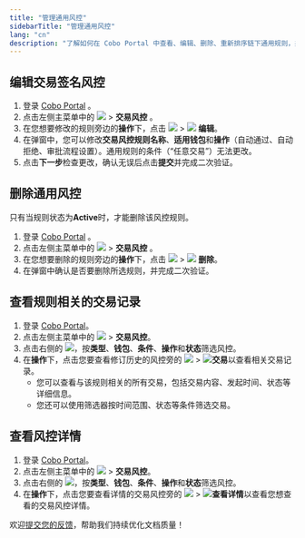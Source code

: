 ```yaml
---
title: "管理通用风控"
sidebarTitle: "管理通用风控"
lang: "cn"
description: "了解如何在 Cobo Portal 中查看、编辑、删除、重新排序链下通用规则，并查看其修订历史。"
---
```


## 编辑交易签名风控
1. 登录 [Cobo Portal](https://portal.cobo.com/login) 。
2. 点击左侧主菜单中的 <img src="/cn/images/common/wallets_icon_cn.svg" className="icon"/> > **交易风控** 。
3. 在您想要修改的规则旁边的**操作**下，点击 <img src="/en/images/common/icon_more.svg" className="icon"/> > <img src="/en/images/common/icon_edit.svg" className="icon"/> **编辑**。
4. 在弹窗中，您可以修改**交易风控规则名称**、**适用钱包**和**操作**（自动通过、自动拒绝、审批流程设置）。通用规则的条件（“任意交易”）无法更改。
5. 点击**下一步**检查更改，确认无误后点击**提交**并完成二次验证。

## 删除通用风控

<Info>只有当规则状态为**Active**时，才能删除该风控规则。</Info>

1. 登录 [Cobo Portal](https://portal.cobo.com/login) 。
2. 点击左侧主菜单中的 <img src="/cn/images/common/wallets_icon_cn.svg" className="icon"/> > **交易风控** 。
3. 在您想要删除的规则旁边的**操作**下，点击 <img src="/en/images/common/icon_more.svg" className="icon"/> > <img src="/en/images/common/icon_delete.svg" className="icon"/> **删除**。
4. 在弹窗中确认是否要删除所选规则，并完成二次验证。

## 查看规则相关的交易记录
1. 登录 [Cobo Portal](https://portal.cobo.com/login)。
2. 点击左侧主菜单中的 <img src="/cn/images/common/wallets_icon_cn.svg" className="icon"/> > **交易风控**。
3. 点击右侧的 <img src="/cn/images/common/icon_filter_cn.svg" className="icon"/>，按**类型**、**钱包**、**条件**、**操作**和**状态**筛选风控。
4. 在**操作**下，点击您要查看修订历史的风控旁的 <img src="/cn/images/common/icon_more.svg" className="icon"/> > <img src="/cn/images/common/icon_view transactions.svg" className="icon"/>**交易**以查看相关交易记录。
   - 您可以查看与该规则相关的所有交易，包括交易内容、发起时间、状态等详细信息。
   - 您还可以使用筛选器按时间范围、状态等条件筛选交易。

## 查看风控详情
1. 登录 [Cobo Portal](https://portal.cobo.com/login)。
2. 点击左侧主菜单中的 <img src="/cn/images/common/wallets_icon_cn.svg" className="icon"/> > **交易风控**。
3. 点击右侧的 <img src="/cn/images/common/icon_filter_cn.svg" className="icon"/>，按**类型**、**钱包**、**条件**、**操作**和**状态**筛选风控。
4. 在**操作**下，点击您要查看详情的交易风控旁的 <img src="/cn/images/common/icon_more.svg" className="icon"/> > <img src="/cn/images/common/icon_view.svg" className="icon"/>**查看详情**以查看您想查看的交易风控详情。

<Tip>欢迎[提交您的反馈](https://forms.zohopublic.com/cobo/form/DocumentFeedbackForm/formperma/QvLOhxJv1_JMsJ-1dleZ8Itb_7rzN-LtgvsDdxosoVI?referrername=manuals)，帮助我们持续优化文档质量！</Tip>
